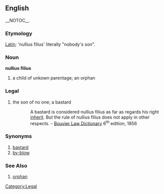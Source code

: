 == English == __NOTOC__
=== Etymology ===
[[Latin]]; 'nullius filius' literally "nobody's son".

=== Noun ===
'''nullius filius'''
# a child of unkown parentage; an orphan

=== Legal ===
# the son of no one; a bastard 
:: A bastard is considered nullius filius as far as regards his right [[inherit]]. But the rule of nullius filius does not apply in other respects. - [[Bouvier Law Dictionary]] 6<sup>th</sup> edition, 1856

=== Synonyms ===
# [[bastard]]
# [[by-blow]]

=== See Also ===
# [[orphan]]

[[Category:Legal]]